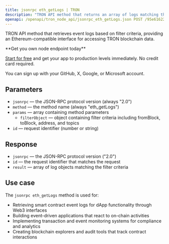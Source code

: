 ```yaml
---
title: jsonrpc eth_getLogs | TRON
description: "TRON API method that returns an array of logs matching the specified filter criteria. This method provides Ethereum-compatible interface for TRON blockchain."
openapi: /openapi/tron_node_api/jsonrpc_eth_getLogs.json POST /95e61622bf6a8af293978377718e3b77/jsonrpc
---
```


TRON API method that retrieves event logs based on filter criteria, providing an Ethereum-compatible interface for accessing TRON blockchain data.

<Check>
**Get you own node endpoint today**

[Start for free](https://console.chainstack.com/) and get your app to production levels immediately. No credit card required.

You can sign up with your GitHub, X, Google, or Microsoft account.
</Check>

## Parameters

* `jsonrpc` — the JSON-RPC protocol version (always "2.0")
* `method` — the method name (always "eth_getLogs")
* `params` — array containing method parameters
  * `filterObject` — object containing filter criteria including fromBlock, toBlock, address, and topics
* `id` — request identifier (number or string)

## Response

* `jsonrpc` — the JSON-RPC protocol version ("2.0")
* `id` — the request identifier that matches the request
* `result` — array of log objects matching the filter criteria

## Use case

The `jsonrpc eth_getLogs` method is used for:

* Retrieving smart contract event logs for dApp functionality through Web3 interfaces
* Building event-driven applications that react to on-chain activities
* Implementing transaction and event monitoring systems for compliance and analytics
* Creating blockchain explorers and audit tools that track contract interactions
